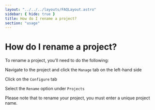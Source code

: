 ```yaml
---
layout: "../../../layouts/FAQLayout.astro"
sidebar: { hide: true }
title: How do I rename a project?
section: "usage"
---
```


# How do I rename a project?

To rename a project, you'll need to do the following:

Navigate to the project and click the `Manage` tab on the left-hand side

Click on the `Configure` tab

Select the `Rename` option under `Projects`

Please note that to rename your project, you must enter a unique project name.